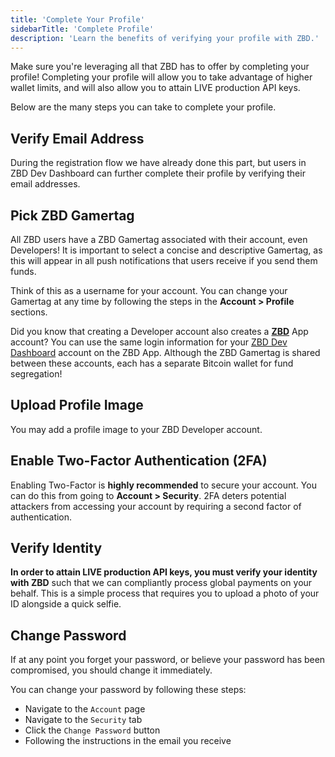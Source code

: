 ```yaml
---
title: 'Complete Your Profile'
sidebarTitle: 'Complete Profile'
description: 'Learn the benefits of verifying your profile with ZBD.'
---
```


Make sure you're leveraging all that ZBD has to offer by completing your profile! Completing your profile will allow you to take advantage of higher wallet limits, and will also allow you to attain LIVE production API keys.

Below are the many steps you can take to complete your profile.

## Verify Email Address

During the registration flow we have already done this part, but users in ZBD Dev Dashboard can further complete their profile by verifying their email addresses.

## Pick ZBD Gamertag

All ZBD users have a ZBD Gamertag associated with their account, even Developers! It is important to select a concise and descriptive Gamertag, as this will appear in all push notifications that users receive if you send them funds.

Think of this as a username for your account. You can change your Gamertag at any time by following the steps in the **Account > Profile** sections.

<Tip>Did you know that creating a Developer account also creates a [**ZBD**](https://zbd.gg) App account?
You can use the same login information for your [ZBD Dev Dashboard](https://dashboard.zebedee.io) account on the ZBD App. Although the ZBD Gamertag is shared between these accounts, each has a separate Bitcoin wallet for fund segregation!</Tip>

## Upload Profile Image

You may add a profile image to your ZBD Developer account.

## Enable Two-Factor Authentication (2FA)

Enabling Two-Factor is **highly recommended** to secure your account. You can do this from going to **Account > Security**. 2FA deters potential attackers from accessing your account by requiring a second factor of authentication.

## Verify Identity

**In order to attain LIVE production API keys, you must verify your identity with ZBD** such that we can compliantly process global payments on your behalf. This is a simple process that requires you to upload a photo of your ID alongside a quick selfie.

## Change Password

If at any point you forget your password, or believe your password has been compromised, you should change it immediately.

You can change your password by following these steps:

- Navigate to the `Account` page
- Navigate to the `Security` tab
- Click the `Change Password` button
- Following the instructions in the email you receive
